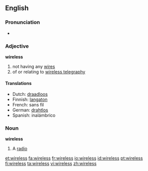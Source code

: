 ==English==

===Pronunciation===
*{{audio|en-us-wireless.ogg|Audio (US)}}

===Adjective===
'''wireless'''
#not having any [[wire]]s
#of or relating to [[wireless telegraphy]]

====Translations====
*Dutch: [[draadloos]]
*Finnish: [[langaton]]
*French: sans fil
*German: [[drahtlos]]
*Spanish: inalámbrico

===Noun===
{{wikipedia}}
'''wireless'''
# {{dated}} A [[radio]]

[[et:wireless]]
[[fa:wireless]]
[[fr:wireless]]
[[io:wireless]]
[[id:wireless]]
[[pt:wireless]]
[[fi:wireless]]
[[ta:wireless]]
[[vi:wireless]]
[[zh:wireless]]